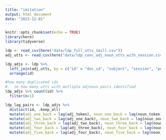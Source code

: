 ```yaml
---
title: "imitation"
output: html_document
date: "2023-12-01"
---
```


```r
knitr::opts_chunk$set(echo = TRUE)
library(here)
library(tidyverse)
```

```r
ldp <- read_csv(here("data/ldp_full_utts_1mill.csv"))
adj_utts <- read_csv(here("data/ldp_conc_adj_noun_utts_with_session.csv"))

ldp_adjs <- ldp %>%
  left_join(adj_utts, by = c("id" = "doc_id", "subject", "session", "person", "chat", "utts")) %>%
  arrange(id)

#how many duplicated ids
#.  ie how many utts with mutliple adjnoun pairs identified
ldp_adjs %>% count(id) %>%
  filter(n>1)

ldp_lag_pairs <- ldp_adjs %>%
  distinct(id, .keep_all)
  mutate(adj_one_back = lag(adj_token), noun_one_back = lag(noun_token)) %>%
  mutate(adj_two_back = lag(adj_one_back), noun_two_back = lag(noun_one_back)) %>%
  mutate(adj_three_back = lag(adj_two_back), noun_three_back = lag(noun_two_back)) %>%
  mutate(adj_four_back = lag(adj_three_back), noun_four_back = lag(noun_three_back)) %>%
  mutate(adj_five_back = lag(adj_four_back), noun_five_back = lag(noun_four_back))
```